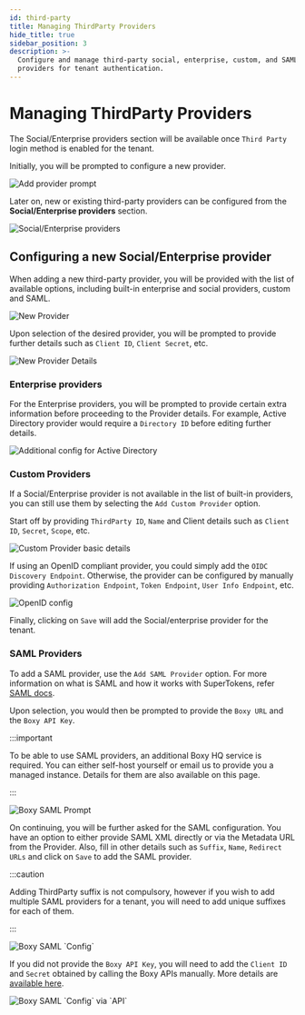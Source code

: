 ```yaml
---
id: third-party
title: Managing ThirdParty Providers
hide_title: true
sidebar_position: 3
description: >-
  Configure and manage third-party social, enterprise, custom, and SAML
  providers for tenant authentication.
---
```


# Managing ThirdParty Providers

The Social/Enterprise providers section will be available once `Third Party` login method is enabled for the tenant.

Initially, you will be prompted to configure a new provider.

<img src="/img/dashboard/tenant-management/add-provider-prompt.png" alt="Add provider prompt"/>

Later on, new or existing third-party providers can be configured from the **Social/Enterprise providers** section.

<img src="/img/dashboard/tenant-management/third-party-providers.png" alt="Social/Enterprise providers"/>

## Configuring a new Social/Enterprise provider

When adding a new third-party provider, you will be provided with the list of available options, including built-in enterprise and social providers, custom and SAML.

<img src="/img/dashboard/tenant-management/new-provider.png" alt="New Provider"/>

Upon selection of the desired provider, you will be prompted to provide further details such as `Client ID`, `Client Secret`, etc.

<img src="/img/dashboard/tenant-management/new-provider-details.png" alt="New Provider Details"/>

### Enterprise providers

For the Enterprise providers, you will be prompted to provide certain extra information before proceeding to the Provider details. For example, Active Directory provider would require a `Directory ID` before editing further details.

<img src="/img/dashboard/tenant-management/active-directory.png" alt="Additional config for Active Directory"/>

### Custom Providers

If a Social/Enterprise provider is not available in the list of built-in providers, you can still use them by selecting the `Add Custom Provider` option.

Start off by providing `ThirdParty ID`, `Name` and Client details such as `Client ID`, `Secret`, `Scope`, etc.

<img src="/img/dashboard/tenant-management/custom-provider-basic-details.png" alt="Custom Provider basic details"/>

If using an OpenID compliant provider, you could simply add the `OIDC Discovery Endpoint`. Otherwise, the provider can be configured by manually providing `Authorization Endpoint`, `Token Endpoint`, `User Info Endpoint`, etc.

<img src="/img/dashboard/tenant-management/openid-config.png" alt="OpenID config"/>

Finally, clicking on `Save` will add the Social/enterprise provider for the tenant.

### SAML Providers

To add a SAML provider, use the `Add SAML Provider` option. For more information on what is SAML and how it works with SuperTokens, refer [SAML docs](/docs/authentication/enterprise/saml/what-is-saml).

Upon selection, you would then be prompted to provide the `Boxy URL` and the `Boxy API Key`.

:::important

To be able to use SAML providers, an additional Boxy HQ service is required. You can either self-host yourself or email us to provide you a managed instance. Details for them are also available on this page.

:::

<img src="/img/dashboard/tenant-management/saml-prompt.png" alt="Boxy SAML Prompt"/>

On continuing, you will be further asked for the SAML configuration. You have an option to either provide SAML XML directly or via the Metadata URL from the Provider. Also, fill in other details such as `Suffix`, `Name`, `Redirect URLs` and click on `Save` to add the SAML provider.

:::caution

Adding ThirdParty suffix is not compulsory, however if you wish to add multiple SAML providers for a tenant, you will need to add unique suffixes for each of them.

:::

<img src="/img/dashboard/tenant-management/saml-config.png" alt="Boxy SAML `Config`"/>

If you did not provide the `Boxy API Key`, you will need to add the `Client ID` and `Secret` obtained by calling the Boxy APIs manually. More details are [available here](/docs/authentication/enterprise/saml/with-boxyhq/integration-steps#4-upload-the-base64-xml-string-to-saml-jackson).

<img src="/img/dashboard/tenant-management/saml-config-via-api.png" alt="Boxy SAML `Config` via `API`"/>